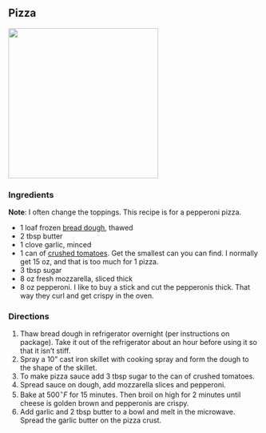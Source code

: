 ## Pizza

![](pizza/pizza.jpeg){width="300"}

### Ingredients

**Note**: I often change the toppings. This recipe is for a pepperoni pizza.

-   $1$ loaf frozen [bread dough](https://rhodesbakenserv.com/white-bread-2/), thawed
- $2$ tbsp butter
- $1$ clove garlic, minced
-   1 can of [crushed tomatoes](https://www.kroger.com/p/kroger-crushed-peeled-tomatoes/0001111081548?fulfillment=PICKUP&storecode=01600621&&cid=shp_adw_ob.shopl_.FY23.01_search_ob_conv_ob_ourbrandslia_kroger_g_lia_shop_acq_evgn_ourbrandskro_all_roas_pantry&gclid=Cj0KCQiA6rCgBhDVARIsAK1kGPJTC27H3CNUmDvO_c5MoTBXGexWol5TnGe6U_UR83V7j9LA5Ir96EcaAq5OEALw_wcB&gclsrc=aw.ds). Get the smallest can you can find. I normally get 15 oz, and that is too much for $1$ pizza.
-   $3$ tbsp sugar
-   $8$ oz fresh mozzarella, sliced thick
- $8$ oz pepperoni.  I like to buy a stick and cut the pepperonis thick.  That way they curl and get crispy in the oven.

### Directions

1.  Thaw bread dough in refrigerator overnight (per instructions on package).  Take it out of the refrigerator about an hour before using it so that it isn't stiff.
2.  Spray a $10$" cast iron skillet with cooking spray and form the dough to the shape of the skillet.
1. To make pizza sauce add $3$ tbsp sugar to the can of crushed tomatoes.
1. Spread sauce on dough, add mozzarella slices and pepperoni.
1. Bake at $500^\circ F$ for 15 minutes.  Then broil on high for 2 minutes until cheese is golden brown and pepperonis are crispy.
1. Add garlic and $2$ tbsp butter to a bowl and melt in the microwave.  Spread the garlic butter on the pizza crust.
